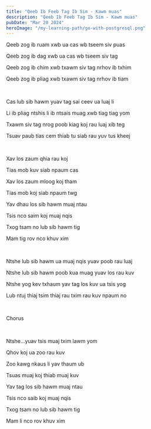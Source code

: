 ```yaml
---
title: "Qeeb Ib Feeb Tag Ib Sim - Kawm muas"
description: "Qeeb Ib Feeb Tag Ib Sim - Kawm muas"
pubDate: "Mar 20 2024"
heroImage: "/my-learning-path/go-with-postgresql.png"
---
```


Qeeb zog ib ruam xwb ua cas wb tseem siv puas

Qeeb zog ib dag xwb ua cas wb tseem siv tag

Qeeb zog ib chim xwb txawm siv tag nrhov ib txhim

Qeeb zog ib pliag xwb txawm siv tag nrhov ib tiam

<br />

Cas lub sib hawm yuav tag sai ceev ua luaj li

Li ib pliag ntshis li ib ntsais muag xwb tiag tiag yom

Txawm siv tag nrog poob kiag koj rau luaj xib teg

Tsuav paub tias cem thiab tu siab rau yuv tus kheej

<br />

Xav los zaum qhia rau koj

Tias mob kuv siab npaum cas

Xav los zaum mloog koj tham

Tias mob koj siab npaum twg

Yav dhau los sib hawm muaj ntau

Tsis nco saim koj muaj nqis

Txog tsam no lub sib hawm tig

Mam tig rov nco khuv xim

<br />

Ntshe lub sib hawm ua muaj nqis yuav poob rau luaj

Ntshe lub sib hawm poob kua muag yuav los rau kuv

Ntshe yog kev txhaum yav tag los kuv ua tsis yog

Lub ntuj thiaj tsim thiaj rau txim rau kuv npaum no

<br />

Chorus

<br />

Ntshe...yuav tsis muaj txim lawm yom

Qhov koj ua zoo rau kuv

Zoo kawg nkaus li yav thaum ub

Tsuas muaj koj thiab muaj kuv

Yav tag los sib hawm muaj ntau

Tsis nco saib koj muaj nqis

Txog tsam no lub sib hawm tig

Mam li nco rov khuv xim
